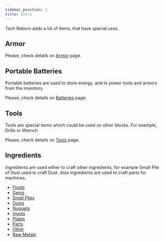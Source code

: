 ```yaml
---
sidebar_position: 1
title: Intro
---
```


Tech Reborn adds a lot of items, that have special uses.

## Armor


<ArmorPartial />

Please, check details on [Armor](armor) page.

## Portable Batteries

Portable batteries are used to store energy, and to power tools and armors from the inventory.

Please, check details on [Batteries](batteries) page.

## Tools

Tools are special items which could be used on other blocks. For example, Drills or Wrench

Please, check details on [Tools](tools) page.

## Ingredients

Ingredients are used either to craft other ingredients, for example Small Pile of Dust used to craft Dust. Also ingredients are used to craft parts for machines.

- [Fluids](fluids)
- [Gems](gems)
- [Small Piles](small_piles)
- [Dusts](dusts)
- [Nuggets](nuggets)
- [Ingots](ingots)
- [Plates](plates)
- [Parts](parts)
- [Other](others)
- [Raw Metals](raw_metals)